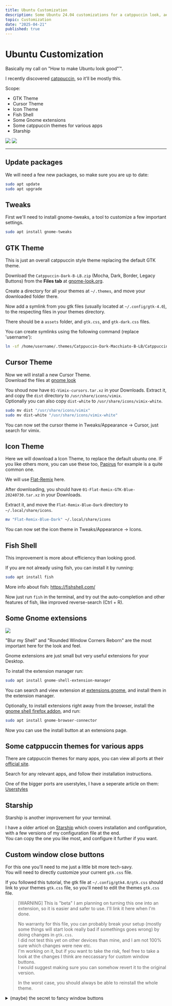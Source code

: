 ```yaml
---
title: Ubuntu Customization
description: Some Ubuntu 24.04 customizations for a catppuccin look, aestethics (and efficiency?)
topic: Customization
date: "2025-04-21"
published: true
---
```


# Ubuntu Customization

Basically my call on "How to make Ubuntu look good"™.

I recently discovered [catppuccin](https://catppuccin.com), 
so it'll be mostly this.

Scope:
- GTK Theme
- Cursor Theme
- Icon Theme
- Fish Shell
- Some Gnome extensions
- Some catppuccin themes for various apps
- Starship

![](/blog-images/example-ubuntu-customization.png)
![](/blog-images/example2-ubuntu-customization.png)

---

## Update packages

We will need a few new packages, so make sure you are up to date:
```bash
sudo apt update
sudo apt upgrade
```

## Tweaks

First we'll need to install gnome-tweaks, 
a tool to customize a few important settings.

```bash
sudo apt install gnome-tweaks
```

## GTK Theme

This is just an overall catppuccin style theme replacing the default GTK theme.

Download the `Catppuccin-Dark-B-LB.zip` (Mocha, Dark, Border, Legacy Buttons)
from the **Files tab** at [gnome-look.org](https://www.gnome-look.org/p/1715554).

Create a directory for all your themes at `~/.themes`, 
and move your downloaded folder there.

Now add a symlink from you gtk files (usually located at `~/.config/gtk-4.0`), 
to the respecting files in your themes directory.

There should be a `assets` folder, and `gtk.css`, and `gtk-dark.css` files.

You can create symlinks using the following command (replace 'username'):

```bash title="~/.config/gtk-4.0"
ln -sf /home/username/.themes/Catppuccin-Dark-Macchiato-B-LB/Catppuccin-Dark-Macchiato/gtk-4.0/assets/ ./assets/
```


## Cursor Theme

Now we will install a new Cursor Theme.  
Download the files at [gnome look](https://www.gnome-look.org/p/1358330/)

You shoud now have `01-Vimix-cursors.tar.xz` in your Downloads.
Extract it, and copy the `dist` directory to `/usr/share/icons/vimix`.  
Optionally you can also copy `dist-white` to `/usr/share/icons/vimix-white`.

```bash
sudo mv dist "/usr/share/icons/vimix"
sudo mv dist-white "/usr/share/icons/vimix-white"
```

You can now set the cursor theme in Tweaks/Appearance -> Cursor, just search for vimix.


## Icon Theme

Here we will download a Icon Theme, to replace the default ubuntu one.
IF you like others more, you can use these too, [Papirus]() for example is a quite common one.

We will use [Flat-Remix](https://www.gnome-look.org/p/1214931) here.

After downloading, you should have `01-Flat-Remix-GTK-Blue-20240730.tar.xz` in your Downloads.

Extract it, and move the `Flat-Remix-Blue-Dark` directory to `~/.local/share/icons`.

```bash
mv "Flat-Remix-Blue-Dark" ~/.local/share/icons
```

You can now set the icon theme in Tweaks/Appearance -> Icons.


## Fish Shell

This improvement is more about efficiency than looking good.  

If you are not already using fish, you can install it by running:
```bash
sudo apt install fish
```

More info about fish: https://fishshell.com/

Now just run `fish` in the terminal, and try out the auto-completion 
and other features of fish, like improved reverse-search (Ctrl + R).


## Some Gnome extensions

![](/blog-images/user-extensions.png)

"Blur my Shell" and "Rounded Window Corners Reborn" are the most important here for the look and feel.

Gnome extensions are just small but very useful extensions for your Desktop.

To install the extension manager run:
```bash
sudo apt install gnome-shell-extension-manager
```

You can search and view extension at [extensions.gnome](https://extensions.gnome.org/),
and install them in the extension manager.

Optionally, to install extensions right away from the browser, 
install the [gnome shell firefox addon](https://addons.mozilla.org/en-US/firefox/addon/gnome-shell-integration/),
and run:
```bash
sudo apt install gnome-browser-connector
```

Now you can use the install button at an extensions page.

## Some catppuccin themes for various apps

There are catppuccin themes for many apps, 
you can view all ports at their [official site](https://catppuccin.com/ports/).

Search for any relevant apps, and follow their installation instructions.

One of the bigger ports are userstyles, I have a seperate article on them: [Userstyles](/blog/userstyles)


## Starship

Starship is another improvement for your terminal.

I have a older articel on [Starship](/blog/starship) which covers installation and configuration, 
with a few versions of my configuration file at the end.  
You can copy the one you like most, and configure it further if you want.


## Custom window close buttons

For this one you'll need to me just a little bit more tech-savy.  
You will need to directly customize your current `gtk.css` file.

If you followed this tutorial, the gtk file at `~/.config/gtk4.0/gtk.css` 
should link to your themes `gtk.css` file, so you'll need to edit the themes `gtk.css` file.

> [WARNING] This is "beta"
> I am planning on turning this one into an extension, so it is easier and safer to use. I'll link it here when I'm done.
> 
> No warranty for this file, you can probably break your setup (mostly some things will start look really bad if somethings goes wrong)
> by doing changes in `gtk.css`.  
> I did not test this yet on other devices than mine, and I am not 100% sure which changes were new etc.  
> I'm working on it, but if you want to take the risk, feel free to take a look at the changes I think are neccassary for custom window buttons.  
> I would suggest making sure you can somehow revert it to the original version.
> 
> In the worst case, you should always be able to reinstall the whole theme.

<details>
  <summary className='mt-6 cursor-pointer hover:underline'>(maybe) the secret to fancy window buttons</summary>

  ```css title="~/.config/gtk4.0/gtk.css"
  windowcontrols button:not(.suggested-action):not(.destructive-action) {
    min-height: 16px;
    min-width: 16px;
    padding: 0;
    margin: 14px 0px;
  }

  windowcontrols button.minimize:not(.suggested-action):not(.destructive-action), windowcontrols button.maximize:not(.suggested-action):not(.destructive-action), windowcontrols button.close:not(.suggested-action):not(.destructive-action) {
    color: rgba(239, 241, 245, 0.7);
    background-color: #181825; /* custom */
    border: 2px solid #cdd6f4; /* custom */
    border-radius: 5px; /* custom */
    transition: all 200ms cubic-bezier(0, 0, 0.2, 1); /* custom */
    cursor: pointer; /* custom */
  }

  windowcontrols button.minimize:not(.suggested-action):not(.destructive-action) image, windowcontrols button.maximize:not(.suggested-action):not(.destructive-action) image, windowcontrols button.close:not(.suggested-action):not(.destructive-action) image {
    padding: 0;
    background: none;
    display: none; /* custom */
    opacity: 0; /* custom */
    box-shadow: none;
  }

  windowcontrols button.minimize:hover:not(.suggested-action):not(.destructive-action), windowcontrols button.maximize:hover:not(.suggested-action):not(.destructive-action), windowcontrols button.close:hover:not(.suggested-action):not(.destructive-action) {
    box-shadow: 0 1px 3px rgba(0, 0, 0, 0.1), inset 0 1px rgba(239, 241, 245, 0.1);
    margin: 11px 0px; /* custom */
    min-height: 20px; /* custom */
  }

  windowcontrols button.minimize:active:not(.suggested-action):not(.destructive-action), windowcontrols button.maximize:active:not(.suggested-action):not(.destructive-action), windowcontrols button.close:active:not(.suggested-action):not(.destructive-action) {
    color: #eff1f5;
    background-color: #eff1f5;
  }

  windowcontrols button.minimize:backdrop:not(.suggested-action):not(.destructive-action), windowcontrols button.maximize:backdrop:not(.suggested-action):not(.destructive-action), windowcontrols button.close:backdrop:not(.suggested-action):not(.destructive-action) {
    opacity: 0.65;
  }

  /* custom */

  windowcontrols button.minimize:not(.suggested-action):not(.destructive-action) {
    border-color: #a6e3a1;
  }

  windowcontrols button.minimize:hover:not(.suggested-action):not(.destructive-action) {
    background-color: #a6e3a1;
    min-height: 19px;
  }

  windowcontrols button.maximize:not(.suggested-action):not(.destructive-action) {
    border-color: #fab387;
  }

  windowcontrols button.maximize:hover:not(.suggested-action):not(.destructive-action) {
    background-color: #fab387;
    min-height: 19px;
  }

  windowcontrols button.close:not(.suggested-action):not(.destructive-action) {
    border-color: #f38ba8;
  }

  windowcontrols button.close:hover:not(.suggested-action):not(.destructive-action) {
    background-color: #f38ba8;
    min-height: 19px;
  }

  /* end custom */
  ```
</details>